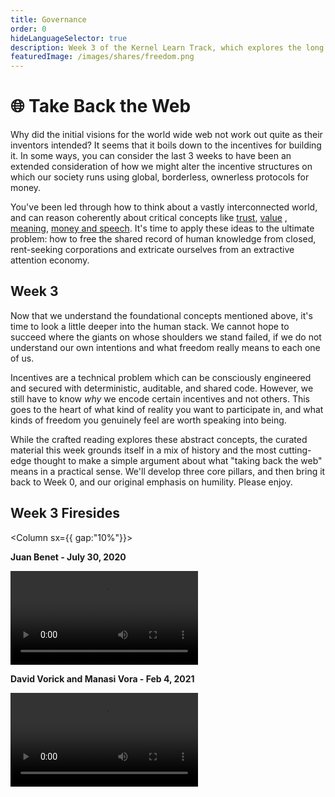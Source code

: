 ```yaml
---
title: Governance
order: 0
hideLanguageSelector: true
description: Week 3 of the Kernel Learn Track, which explores the long history of ideas for building an open web and ensuring anyone, anywhere can access the stored knowledge of humanity.
featuredImage: /images/shares/freedom.png
---
```


# 🌐 Take Back the Web

Why did the initial visions for the world wide web not work out quite as their inventors 
intended? It seems that it boils down to the incentives for building it. In some ways, you can 
consider the last 3 weeks to have been an extended consideration of how we might alter the 
incentive structures on which our society runs using global, borderless, ownerless protocols 
for money.

You've been led through how to think about a vastly interconnected world, and can reason 
coherently about critical concepts like [trust](/learn/module-0/trust), [value](/learn/module-1/value)
, [meaning](/learn/module-1/meaning), [money and speech](/learn/module-2/money-speech). It's 
time to apply these ideas to the ultimate problem: how to free the shared record of human 
knowledge from closed, rent-seeking corporations and extricate ourselves from an extractive 
attention economy. 

## Week 3

Now that we understand the foundational concepts mentioned above, it's time to look a little 
deeper into the human stack. We cannot hope to succeed where the giants on whose shoulders we 
stand failed, if we do not understand our own intentions and what freedom really means to each 
one of us.

Incentives are a technical problem which can be consciously engineered and secured with 
deterministic, auditable, and shared code. However, we still have to know _why_ we encode 
certain incentives and not others. This goes to the heart of what kind of reality you want to 
participate in, and what kinds of freedom you genuinely feel are worth speaking into being.

While the crafted reading explores these abstract concepts, the curated material this week 
grounds itself in a mix of history and the most cutting-edge thought to make a simple argument 
about what "taking back the web" means in a practical sense. We'll develop three core pillars, 
and then bring it back to Week 0, and our original emphasis on humility. Please enjoy.

## Week 3 Firesides

<Column sx={{ gap:"10%"}}>

<Box>

**Juan Benet - July 30, 2020**

<Video src="https://www.youtube-nocookie.com/embed/WjQ87t2s2y8?start=1257" />

</Box>

<Box>

**David Vorick and Manasi Vora - Feb 4, 2021**

<Video src="https://www.youtube-nocookie.com/embed/zNx7_qYdsrE?start=217" />

</Box>

</Column>



